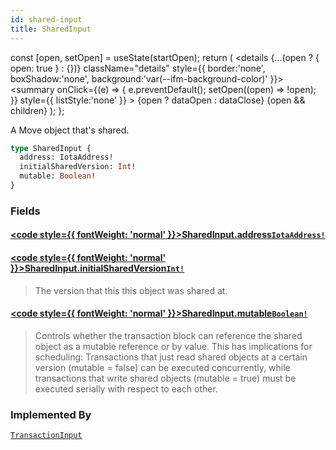 ```yaml
---
id: shared-input
title: SharedInput
---
```









  const [open, setOpen] = useState(startOpen);
  return (
    <details {...(open ? { open: true } : {})} className="details" style={{ border:'none', boxShadow:'none', background:'var(--ifm-background-color)' }}>
      <summary
        onClick={(e) => {
          e.preventDefault();
          setOpen((open) => !open);
        }}
        style={{ listStyle:'none' }}
      >
      {open ? dataOpen : dataClose}
      </summary>
      {open && children}
    </details>
  );
};








A Move object that's shared.


```graphql
type SharedInput {
  address: IotaAddress!
  initialSharedVersion: Int!
  mutable: Boolean!
}
```




### Fields

#### [<code style={{ fontWeight: 'normal' }}>SharedInput.<b>address</b></code>](#)<Bullet />[`IotaAddress!`](/references/iota-api/iota-graphql/reference/types/scalars/iota-address) <Badge class="badge badge--secondary" text="non-null"/> <Badge class="badge badge--secondary" text="scalar"/> 
> 
> 
> 
> 

#### [<code style={{ fontWeight: 'normal' }}>SharedInput.<b>initialSharedVersion</b></code>](#)<Bullet />[`Int!`](/references/iota-api/iota-graphql/reference/types/scalars/int) <Badge class="badge badge--secondary" text="non-null"/> <Badge class="badge badge--secondary" text="scalar"/> 
> 
> 
> The version that this this object was shared at.
> 

#### [<code style={{ fontWeight: 'normal' }}>SharedInput.<b>mutable</b></code>](#)<Bullet />[`Boolean!`](/references/iota-api/iota-graphql/reference/types/scalars/boolean) <Badge class="badge badge--secondary" text="non-null"/> <Badge class="badge badge--secondary" text="scalar"/> 
> 
> 
> Controls whether the transaction block can reference the shared object
> as a mutable reference or by value. This has implications for
> scheduling: Transactions that just read shared objects at a certain
> version (mutable = false) can be executed concurrently, while
> transactions that write shared objects (mutable = true) must be executed
> serially with respect to each other.
> 





### Implemented By

[`TransactionInput`](/references/iota-api/iota-graphql/reference/types/unions/transaction-input)  <Badge class="badge badge--secondary" text="union"/>

